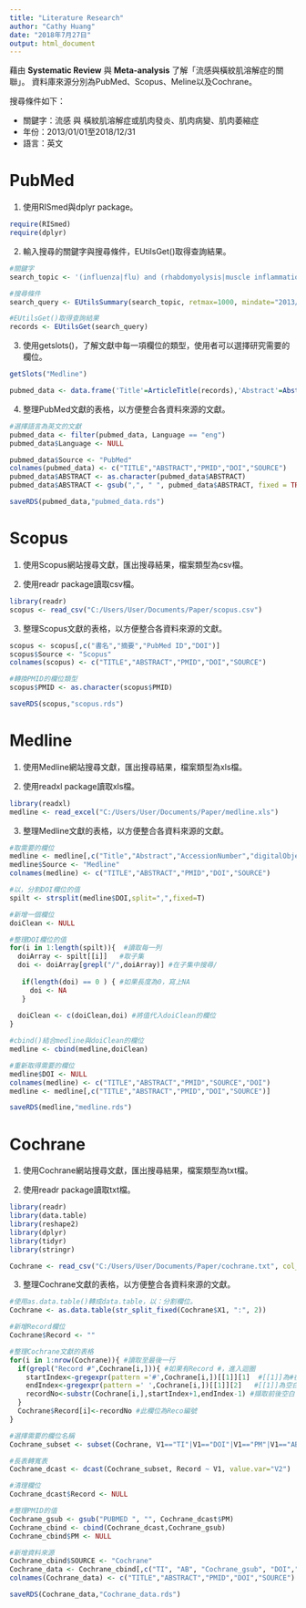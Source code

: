 ---
title: "Literature Research"
author: "Cathy Huang"
date: "2018年7月27日"
output: html_document
---


藉由 **Systematic Review** 與 **Meta-analysis** 了解「流感與橫紋肌溶解症的關聯」。
資料庫來源分別為PubMed、Scopus、Meline以及Cochrane。

搜尋條件如下：

- 關鍵字：流感 與 橫紋肌溶解症或肌肉發炎、肌肉病變、肌肉萎縮症
- 年份：2013/01/01至2018/12/31
- 語言：英文



# PubMed

1. 使用RISmed與dplyr package。
```{r, message=FALSE, warning=FALSE }
require(RISmed)
require(dplyr)
```

2. 輸入搜尋的關鍵字與搜尋條件，EUtilsGet()取得查詢結果。
```{r, warning=FALSE}
#關鍵字
search_topic <- '(influenza|flu) and (rhabdomyolysis|muscle inflammation|myopathy|muscle atrophy)'

#搜尋條件
search_query <- EUtilsSummary(search_topic, retmax=1000, mindate="2013/01/01", maxdate="2018/12/31")

#EUtilsGet()取得查詢結果
records <- EUtilsGet(search_query)
```

3. 使用getslots()，了解文獻中每一項欄位的類型，使用者可以選擇研究需要的欄位。
```{r, warning=FALSE}
getSlots("Medline")

pubmed_data <- data.frame('Title'=ArticleTitle(records),'Abstract'=AbstractText(records),'PMID'=PMID(records),'ELocationID'=ELocationID(records),'Language'=Language(records))
```

4. 整理PubMed文獻的表格，以方便整合各資料來源的文獻。
```{r, warning=FALSE}
#選擇語言為英文的文獻
pubmed_data <- filter(pubmed_data, Language == "eng")
pubmed_data$Language <- NULL

pubmed_data$Source <- "PubMed"
colnames(pubmed_data) <- c("TITLE","ABSTRACT","PMID","DOI","SOURCE")
pubmed_data$ABSTRACT <- as.character(pubmed_data$ABSTRACT)
pubmed_data$ABSTRACT <- gsub(",", " ", pubmed_data$ABSTRACT, fixed = TRUE)

saveRDS(pubmed_data,"pubmed_data.rds")
```

# Scopus

1. 使用Scopus網站搜尋文獻，匯出搜尋結果，檔案類型為csv檔。

2. 使用readr package讀取csv檔。
```{r, message=FALSE, warning=FALSE}
library(readr)
scopus <- read_csv("C:/Users/User/Documents/Paper/scopus.csv")
```

3. 整理Scopus文獻的表格，以方便整合各資料來源的文獻。
```{r, warning=FALSE}
scopus <- scopus[,c("書名","摘要","PubMed ID","DOI")]
scopus$Source <- "Scopus"
colnames(scopus) <- c("TITLE","ABSTRACT","PMID","DOI","SOURCE")

#轉換PMID的欄位類型
scopus$PMID <- as.character(scopus$PMID)

saveRDS(scopus,"scopus.rds")
```

# Medline

1. 使用Medline網站搜尋文獻，匯出搜尋結果，檔案類型為xls檔。

2. 使用readxl package讀取xls檔。
```{r, message=FALSE, warning=FALSE}
library(readxl)
medline <- read_excel("C:/Users/User/Documents/Paper/medline.xls")
```

3. 整理Medline文獻的表格，以方便整合各資料來源的文獻。
```{r, warning=FALSE}
#取需要的欄位
medline <- medline[,c("Title","Abstract","AccessionNumber","digitalObjectIdentifier")]
medline$Source <- "Medline"
colnames(medline) <- c("TITLE","ABSTRACT","PMID","DOI","SOURCE")

#以，分割DOI欄位的值
spilt <- strsplit(medline$DOI,split=",",fixed=T)

#新增一個欄位
doiClean <- NULL

#整理DOI欄位的值
for(i in 1:length(spilt)){  #讀取每一列
  doiArray <- spilt[[i]]   #取子集
  doi <- doiArray[grepl("/",doiArray)] #在子集中搜尋/
 
   if(length(doi) == 0 ) { #如果長度為0，寫上NA
     doi <- NA
   }
    
  doiClean <- c(doiClean,doi) #將值代入doiClean的欄位
}

#cbind()結合medline與doiClean的欄位
medline <- cbind(medline,doiClean)

#重新取得需要的欄位
medline$DOI <- NULL
colnames(medline) <- c("TITLE","ABSTRACT","PMID","SOURCE","DOI")
medline <- medline[,c("TITLE","ABSTRACT","PMID","DOI","SOURCE")]

saveRDS(medline,"medline.rds")
```

# Cochrane

1. 使用Cochrane網站搜尋文獻，匯出搜尋結果，檔案類型為txt檔。

2. 使用readr package讀取txt檔。
```{r, message=FALSE, warning=FALSE}
library(readr)
library(data.table)
library(reshape2)
library(dplyr)
library(tidyr)
library(stringr)

Cochrane <- read_csv("C:/Users/User/Documents/Paper/cochrane.txt", col_names = FALSE)
```

3. 整理Cochrane文獻的表格，以方便整合各資料來源的文獻。
```{r, warning=FALSE}
#使用as.data.table()轉成data.table，以：分割欄位。
Cochrane <- as.data.table(str_split_fixed(Cochrane$X1, ":", 2))

#新增Record欄位
Cochrane$Record <- "" 

#整理Cochrane文獻的表格
for(i in 1:nrow(Cochrane)){ #讀取至最後一行
  if(grepl("Record #",Cochrane[i,])){ #如果有Record #，進入迴圈
    startIndex<-gregexpr(pattern ='#',Cochrane[i,])[[1]][1]  #[[1]]為#在第8個位置
    endIndex<-gregexpr(pattern =' ',Cochrane[i,])[[1]][2]   #[[1]]為空白在7.10.13，取第2個空白10
    recordNo<-substr(Cochrane[i,],startIndex+1,endIndex-1) #擷取前後空白
  }
  Cochrane$Record[i]<-recordNo #此欄位為Reco編號
}

#選擇需要的欄位名稱
Cochrane_subset <- subset(Cochrane, V1=="TI"|V1=="DOI"|V1=="PM"|V1=="AB")

#長表轉寬表
Cochrane_dcast <- dcast(Cochrane_subset, Record ~ V1, value.var="V2")

#清理欄位
Cochrane_dcast$Record <- NULL

#整理PMID的值
Cochrane_gsub <- gsub("PUBMED ", "", Cochrane_dcast$PM) 
Cochrane_cbind <- cbind(Cochrane_dcast,Cochrane_gsub)
Cochrane_cbind$PM <- NULL

#新增資料來源
Cochrane_cbind$SOURCE <- "Cochrane"
Cochrane_data <- Cochrane_cbind[,c("TI", "AB", "Cochrane_gsub", "DOI","SOURCE")] 
colnames(Cochrane_data) <- c("TITLE","ABSTRACT","PMID","DOI","SOURCE")

saveRDS(Cochrane_data,"Cochrane_data.rds")
```
